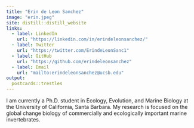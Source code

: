 ```yaml
---
title: "Erin de Leon Sanchez"
image: "erin.jpeg"
site: distill::distill_website
links:
  - label: LinkedIn
    url: "https://linkedin.com/in/erindeleonsanchez/"
  - label: Twitter
    url: "https://twitter.com/ErindeLeonSanc1"
  - label: GitHub
    url: "https://github.com/erindeleonsanchez"
  - label: Email
    url: "mailto:erindeleonsanchez@ucsb.edu"
output:
  postcards::trestles
---
```

 
I am currently a Ph.D. student in Ecology, Evolution, and Marine Biology at the University of California, Santa Barbara. My research is focused on the global change biology of commercially and ecologically important marine invertebrates.